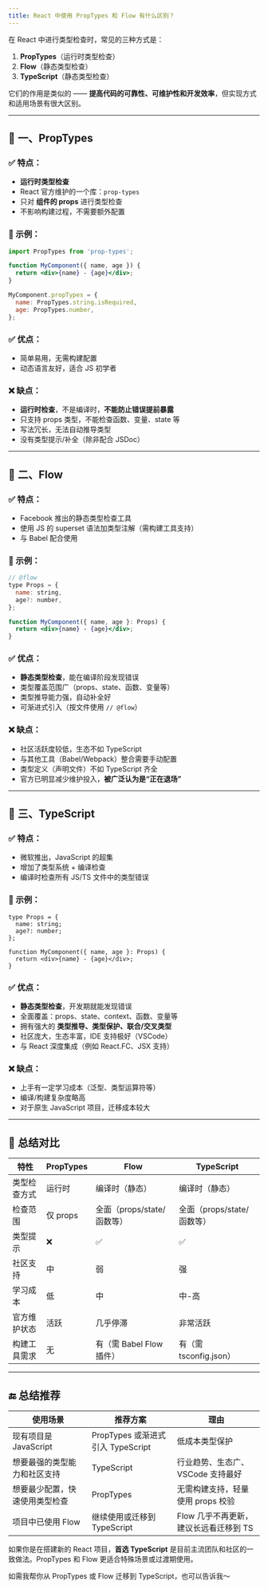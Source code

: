 ```yaml
---
title: React 中使用 PropTypes 和 Flow 有什么区别？
---
```


在 React 中进行类型检查时，常见的三种方式是：

1. **PropTypes**（运行时类型检查）
2. **Flow**（静态类型检查）
3. **TypeScript**（静态类型检查）

它们的作用是类似的 —— **提高代码的可靠性、可维护性和开发效率**，但实现方式和适用场景有很大区别。

---

## 🔹 一、PropTypes

### ✅ 特点：

* **运行时类型检查**
* React 官方维护的一个库：`prop-types`
* 只对 **组件的 props** 进行类型检查
* 不影响构建过程，不需要额外配置

### 🧩 示例：

```jsx
import PropTypes from 'prop-types';

function MyComponent({ name, age }) {
  return <div>{name} - {age}</div>;
}

MyComponent.propTypes = {
  name: PropTypes.string.isRequired,
  age: PropTypes.number,
};
```

### ✅ 优点：

* 简单易用，无需构建配置
* 动态语言友好，适合 JS 初学者

### ❌ 缺点：

* **运行时检查**，不是编译时，**不能防止错误提前暴露**
* 只支持 props 类型，不能检查函数、变量、state 等
* 写法冗长，无法自动推导类型
* 没有类型提示/补全（除非配合 JSDoc）

---

## 🔹 二、Flow

### ✅ 特点：

* Facebook 推出的静态类型检查工具
* 使用 JS 的 superset 语法加类型注解（需构建工具支持）
* 与 Babel 配合使用

### 🧩 示例：

```jsx
// @flow
type Props = {
  name: string,
  age?: number,
};

function MyComponent({ name, age }: Props) {
  return <div>{name} - {age}</div>;
}
```

### ✅ 优点：

* **静态类型检查**，能在编译阶段发现错误
* 类型覆盖范围广（props、state、函数、变量等）
* 类型推导能力强，自动补全好
* 可渐进式引入（按文件使用 `// @flow`）

### ❌ 缺点：

* 社区活跃度较低，生态不如 TypeScript
* 与其他工具（Babel/Webpack）整合需要手动配置
* 类型定义（声明文件）不如 TypeScript 齐全
* 官方已明显减少维护投入，**被广泛认为是“正在退场”**

---

## 🔹 三、TypeScript

### ✅ 特点：

* 微软推出，JavaScript 的超集
* 增加了类型系统 + 编译检查
* 编译时检查所有 JS/TS 文件中的类型错误

### 🧩 示例：

```tsx
type Props = {
  name: string;
  age?: number;
};

function MyComponent({ name, age }: Props) {
  return <div>{name} - {age}</div>;
}
```

### ✅ 优点：

* **静态类型检查**，开发期就能发现错误
* 全面覆盖：props、state、context、函数、变量等
* 拥有强大的 **类型推导、类型保护、联合/交叉类型**
* 社区庞大，生态丰富，IDE 支持极好（VSCode）
* 与 React 深度集成（例如 React.FC、JSX 支持）

### ❌ 缺点：

* 上手有一定学习成本（泛型、类型运算符等）
* 编译/构建复杂度略高
* 对于原生 JavaScript 项目，迁移成本较大

---

## 🧠 总结对比

| 特性     | PropTypes | Flow                | TypeScript          |
| ------ | --------- | ------------------- | ------------------- |
| 类型检查方式 | 运行时       | 编译时（静态）             | 编译时（静态）             |
| 检查范围   | 仅 props   | 全面（props/state/函数等） | 全面（props/state/函数等） |
| 类型提示   | ❌         | ✅                   | ✅                   |
| 社区支持   | 中         | 弱                   | 强                   |
| 学习成本   | 低         | 中                   | 中-高                 |
| 官方维护状态 | 活跃        | 几乎停滞                | 非常活跃                |
| 构建工具需求 | 无         | 有（需 Babel Flow 插件）  | 有（需 tsconfig.json）  |

---

## 🔚 总结推荐

| 使用场景             | 推荐方案                        | 理由                      |
| ---------------- | --------------------------- | ----------------------- |
| 现有项目是 JavaScript | PropTypes 或渐进式引入 TypeScript | 低成本类型保护                 |
| 想要最强的类型能力和社区支持   | TypeScript                  | 行业趋势、生态广、VSCode 支持最好    |
| 想要最少配置，快速使用类型检查  | PropTypes                   | 无需构建支持，轻量使用 props 校验    |
| 项目中已使用 Flow      | 继续使用或迁移到 TypeScript         | Flow 几乎不再更新，建议长远看迁移到 TS |

如果你是在搭建新的 React 项目，**首选 TypeScript** 是目前主流团队和社区的一致做法。PropTypes 和 Flow 更适合特殊场景或过渡期使用。

如需我帮你从 PropTypes 或 Flow 迁移到 TypeScript，也可以告诉我～
